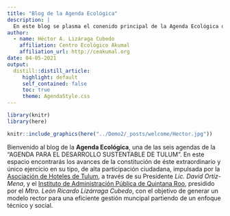 ```yaml
---
title: "Blog de la Agenda Ecológica"
description: |
  En este blog se plasma el conenido principal de la Agenda Ecológica de la Agenda para el Desarrollo Sustentable de Tulum!
author:
  - name: Héctor A. Lizáraga Cubedo
    affiliation: Centro Ecológico Akumal
    affiliation_url: http://ceakumal.org
date: 04-05-2021
output:
  distill::distill_article:
     highlight: default
     self_contained: false
     toc: true
     theme: AgendaStyle.css
---
```


```r
library(knitr)
library(here)

knitr::include_graphics(here("../Demo2/_posts/welcome/Hector.jpg"))

```


 Bienvenido al blog de la **Agenda Ecológica**, una de las seis agendas de la  "AGENDA PARA EL DESARROLLO SUSTENTABLE DE TULUM". En este espacio encontrarás los avances de la constitución de éste extraordinario y único ejercicio en su tipo, de alta participación ciudadana, impulsada por la [Asociación de Hoteles de Tulum](https://www.ahtulum.com), a través de su Presidente _Lic. David Ortiz-Mena_, y el [Instituto de Administración Pública de Quintana Roo](https://www.iapqroo.org.mx), presidido por el _Mtro. León Ricardo Lizárraga Cubedo_,  con el objetivo de generar un modelo rector para una eficiente gestión muncipal partiendo de un enfoque técnico y social.


